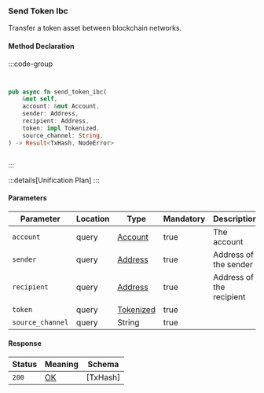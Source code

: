### Send Token Ibc

Transfer a token asset between blockchain networks.

#### Method Declaration

:::code-group

```python [Python]

```

```typescript [TypeScript]

```

```rust [Rust]
pub async fn send_token_ibc(
    &mut self,
    account: &mut Account,
    sender: Address,
    recipient: Address,
    token: impl Tokenized,
    source_channel: String,
) -> Result<TxHash, NodeError>
```

```url [API]
```

:::

:::details[Unification Plan]
:::

#### Parameters

| Parameter         | Location  | Type          | Mandatory | Description                       |
| ----------------- | --------- | ------------- | --------- | --------------------------------- |
| `account`         | query     | [Account]     | true      | The account                       |
| `sender`          | query     | [Address]     | true      | Address of the sender             |
| `recipient`       | query     | [Address]     | true      | Address of the recipient          |
| `token`           | query     | [Tokenized]   | true      |                                   |
| `source_channel`  | query     | String        | true      |                                   |           



#### Response

| Status | Meaning     | Schema     |
| ------ | ----------- | ---------- |
| `200`  | [OK]        | [TxHash]   |

[OK]: /types/ok
[Account]: /types/account
[Address]: /types/address
[Tokenized]: /types/tokenized